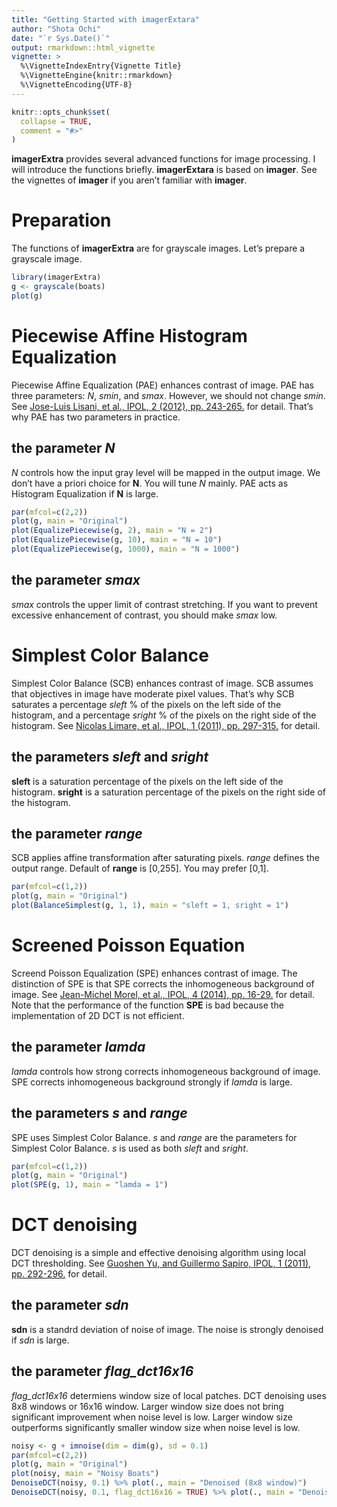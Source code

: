 ```yaml
---
title: "Getting Started with imagerExtara"
author: "Shota Ochi"
date: "`r Sys.Date()`"
output: rmarkdown::html_vignette
vignette: >
  %\VignetteIndexEntry{Vignette Title}
  %\VignetteEngine{knitr::rmarkdown}
  %\VignetteEncoding{UTF-8}
---
```


```r
knitr::opts_chunk$set(
  collapse = TRUE,
  comment = "#>"
)
```
**imagerExtra** provides several advanced functions for image processing.
I will introduce the functions briefly.
**imagerExtara** is based on **imager**.
See the vignettes of **imager** if you aren't familiar with **imager**.

# Preparation
The functions of **imagerExtra** are for grayscale images.
Let's prepare a grayscale image.

```r
library(imagerExtra)
g <- grayscale(boats)
plot(g)
```


# Piecewise Affine Histogram Equalization

Piecewise Affine Equalization (PAE) enhances contrast of image.
PAE has three parameters: *N*, *smin*, and *smax*.
However, we should not change *smin*. See [Jose-Luis Lisani, et al., IPOL, 2 (2012), pp. 243-265.](https://doi.org/10.5201/ipol.2012.lps-pae) for detail.
That's why PAE has two parameters in practice.

## the parameter *N*
*N* controls how the input gray level will be mapped in the output image. 
We don't have a priori choice for **N**. You will tune *N* mainly.
PAE acts as Histogram Equalization if **N** is large.
```r
par(mfcol=c(2,2))
plot(g, main = "Original")
plot(EqualizePiecewise(g, 2), main = "N = 2")
plot(EqualizePiecewise(g, 10), main = "N = 10")
plot(EqualizePiecewise(g, 1000), main = "N = 1000")
```

## the parameter *smax*
*smax* controls the upper limit of contrast stretching.
If you want to prevent excessive enhancement of contrast, you should make *smax* low.


# Simplest Color Balance

Simplest Color Balance (SCB) enhances contrast of image.
SCB assumes that objectives in image have moderate pixel values.
That's why SCB saturates a percentage *sleft* % of the pixels on the left side of the histogram, and a percentage *sright* % of the pixels on the right side of the histogram.
See [Nicolas Limare, et al., IPOL, 1 (2011), pp. 297-315.](https://doi.org/10.5201/ipol.2011.llmps-scb) for detail.

## the parameters *sleft* and *sright*
**sleft** is a saturation percentage of the pixels on the left side of the histogram.
**sright** is a saturation percentage of the pixels on the right side of the histogram.

## the parameter *range*
SCB applies affine transformation after saturating pixels.
*range* defines the output range.
Default of **range** is [0,255]. You may prefer [0,1].
```r
par(mfcol=c(1,2))
plot(g, main = "Original")
plot(BalanceSimplest(g, 1, 1), main = "sleft = 1, sright = 1")
```


# Screened Poisson Equation
Screend Poisson Equalization (SPE) enhances contrast of image.
The distinction of SPE is that SPE corrects the inhomogeneous background of image.
See [Jean-Michel Morel, et al., IPOL, 4 (2014), pp. 16-29.](https://doi.org/10.5201/ipol.2014.84) for detail.
Note that the performance of the function **SPE** is bad because the implementation of 2D DCT is not efficient.

## the parameter *lamda*
*lamda* controls how strong corrects inhomogeneous background of image.
SPE corrects inhomogeneous background strongly if *lamda* is large.

## the parameters *s* and *range*
SPE uses Simplest Color Balance. *s* and *range* are the parameters for Simplest Color Balance.
*s* is used as both *sleft* and *sright*.
```r
par(mfcol=c(1,2))
plot(g, main = "Original")
plot(SPE(g, 1), main = "lamda = 1")
```

# DCT denoising
DCT denoising is a simple and effective denoising algorithm using local DCT thresholding.
See [Guoshen Yu, and Guillermo Sapiro, IPOL, 1 (2011), pp. 292-296.](https://doi.org/10.5201/ipol.2011.ys-dct) for detail.

## the parameter *sdn*
**sdn** is a standrd deviation of noise of image.
The noise is strongly denoised if *sdn* is large.

## the parameter *flag_dct16x16*
*flag_dct16x16* determiens window size of local patches. DCT denoising uses 8x8 windows or 16x16 window.
Larger window size does not bring significant improvement when noise level is low.
Larger window size outperforms significantly smaller window size when noise level is low.
```r
noisy <- g + imnoise(dim = dim(g), sd = 0.1)
par(mfcol=c(2,2))
plot(g, main = "Original")
plot(noisy, main = "Noisy Boats")
DenoiseDCT(noisy, 0.1) %>% plot(., main = "Denoised (8x8 window)")
DenoiseDCT(noisy, 0.1, flag_dct16x16 = TRUE) %>% plot(., main = "Denoised (16x16 window)")
```